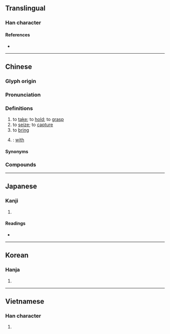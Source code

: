 {{character info/new}}
{{also|拏}}
==Translingual==

===Han character===
{{Han char|rn=64|rad=手|as=06|sn=10|four=80502|canj=ORQ|ids=⿱合手}}

====References====
* {{Han ref|kx=0429.010|dkj=12015|dj=0777.190|hdz=31864.030|uh=62FF|ud=25343|bh=AEB3|bd=44723}}

----

==Chinese==
{{zh-forms}}

===Glyph origin===
{{Han etym}}

===Pronunciation===
{{zh-pron
|m=ná
|c=naa4
|h=pfs=nâ
|mn=ná/qz,xm,zz:nâ
|w=3na
|oc=y
|ma=y
|cat=v,prep
}}

===Definitions===
{{zh-hanzi}}

# to [[take]]; to [[hold]]; to [[grasp]]
# to [[seize]]; to [[capture]]
# to [[bring]]
# {{n-g|introducing an instrument or target}}: [[with]]
#: {{zh-x|拿 事實 證明|prove with facts}}
#: {{zh-x|拿 我 開玩笑|make fun of me}}

====Synonyms====
{{zh-dial}}

===Compounds===
{{zh-der|巴拿馬|一地胡拿|巴拿馬市|最拿手|并贓拿敗|加拿大|併贓拿賊|士巴拿|大拿|十拿九穩|拿獲|拿不了|拿手|拿印把兒|拿著腔兒|拿賊見贓|手到拿來|拿三道五|拿刀靶兒|拿三撇四|拿翹|拿把|拿身分|拿辦|拿刀動杖|拿把不住|拿槍桿|拿雲捉月|拿架子|拿賊拿贓|拿話|拿訛頭|拿腿|拿腔拿調|拿住|拿下|挾細拿粗|拿捻|拿羊|拿雲握霧|拿不准|拿粗挾細|拿一把|拿手好戲|拿毛|拿不住|拿樁|拿老|拿總|拿腳|拿事|拿岔兒|拿派頭|拿得起|拿手絕活|拿滑|拿發|拿腰|拿大頂|拿定|拿手菜|捉拿|拿腔作勢|拿秤|擒虎拿蛟|拿款|拿不穩|拿喬|拿班|拿死蛇|拿不起來|拘拿|拿鴨子|生擒活拿|狗拿耗子|拿大|拿問|拿不定|捕影拿風|拿急|捕拿|拿主意|當艄拿舵|拿權|拿情|拿得住|拿穩|推拿|挨拿|拿糖作醋|握雲拿霧|拿板弄勢|拿人|拿空子|拿下馬來|拿班作勢|拿捏|拿三道三|拿筆桿|拿三道四|拿拐|拿拌|握霧拿雲|拿矯|擒拿|捉鼠拿貓|拿雲手|手拿花|約拿書|飭拿|追拿|虎擲龍拿|馬拿瓜|難拿|訪拿|躧拿|逐拿|緝拿}}

{{zh-cat|Beginning}}

----

==Japanese==

===Kanji===
{{ja-kanji|grade=|rs=手06}}

# {{defn|lang=ja|sort=手06}}

====Readings====
* {{ja-readings|on=[[だ]] (da), [[な]] (na)|kun=[[ひく]] (hiku)}}

----

==Korean==

===Hanja===
{{ko-hanja|hangeul=나|eumhun=|mr=na|y=na}}

# {{defn|lang=ko|sort=手06}}

----

==Vietnamese==

===Han character===
{{vi-hantu|[[nã]], [[nạ]], [[nả]], [[nà]]|rs=手06}}

# {{defn|lang=vi|sort=手06}}